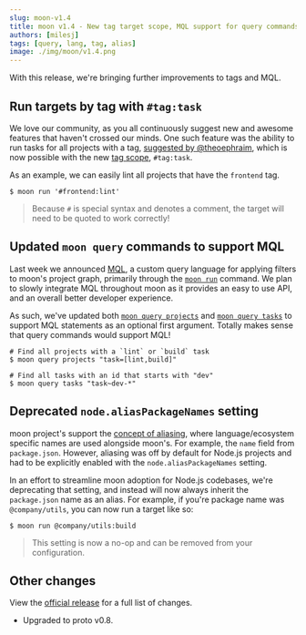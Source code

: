 ```yaml
---
slug: moon-v1.4
title: moon v1.4 - New tag target scope, MQL support for query commands, and more!
authors: [milesj]
tags: [query, lang, tag, alias]
image: ./img/moon/v1.4.png
---
```


With this release, we're bringing further improvements to tags and MQL.

<!--truncate-->

## Run targets by tag with `#tag:task`

We love our community, as you all continuously suggest new and awesome features that haven't crossed
our minds. One such feature was the ability to run tasks for all projects with a tag,
[suggested by @theoephraim](https://github.com/moonrepo/moon/issues/803), which is now possible with
the new [tag scope](/docs/concepts/target#by-tag), `#tag:task`.

As an example, we can easily lint all projects that have the `frontend` tag.

```shell
$ moon run '#frontend:lint'
```

> Because `#` is special syntax and denotes a comment, the target will need to be quoted to work
> correctly!

## Updated `moon query` commands to support MQL

Last week we announced [MQL](./moon-v1.3#run-targets-based-on-a-query), a custom query language for
applying filters to moon's project graph, primarily through the [`moon run`](/docs/commands/run)
command. We plan to slowly integrate MQL throughout moon as it provides an easy to use API, and an
overall better developer experience.

As such, we've updated both [`moon query projects`](/docs/commands/query/projects) and
[`moon query tasks`](/docs/commands/query/tasks) to support MQL statements as an optional first
argument. Totally makes sense that query commands would support MQL!

```shell
# Find all projects with a `lint` or `build` task
$ moon query projects "task=[lint,build]"

# Find all tasks with an id that starts with "dev"
$ moon query tasks "task~dev-*"
```

## Deprecated `node.aliasPackageNames` setting

moon project's support the [concept of aliasing](/docs/concepts/project#aliases), where
language/ecosystem specific names are used alongside moon's. For example, the `name` field from
`package.json`. However, aliasing was off by default for Node.js projects and had to be explicitly
enabled with the `node.aliasPackageNames` setting.

In an effort to streamline moon adoption for Node.js codebases, we're deprecating that setting, and
instead will now always inherit the `package.json` name as an alias. For example, if you're package
name was `@company/utils`, you can now run a target like so:

```shell
$ moon run @company/utils:build
```

> This setting is now a no-op and can be removed from your configuration.

## Other changes

View the [official release](https://github.com/moonrepo/moon/releases/tag/v1.4.0) for a full list of
changes.

- Upgraded to proto v0.8.
